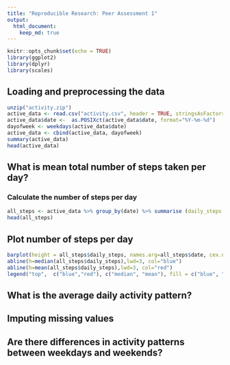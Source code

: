 ```yaml
---
title: "Reproducible Research: Peer Assessment 1"
output: 
  html_document:
    keep_md: true
---
```


```r
knitr::opts_chunk$set(echo = TRUE)
library(ggplot2)
library(dplyr)
library(scales)
```

## Loading and preprocessing the data
```r
unzip("activity.zip")
active_data <- read.csv("activity.csv", header = TRUE, stringsAsFactors=FALSE)
active_data$date <-  as.POSIXct(active_data$date, format="%Y-%m-%d")
dayofweek <- weekdays(active_data$date)
active_data <- cbind(active_data, dayofweek)
summary(active_data)
head(active_data)
```


## What is mean total number of steps taken per day?

### Calculate the number of steps per day
```r
all_steps <- active_data %>% group_by(date) %>% summarise (daily_steps = sum(steps,na.rm=TRUE))
head(all_steps)
```

## Plot number of steps per day
```r
barplot(height = all_steps$daily_steps, names.arg=all_steps$date, cex.names=0.60, las=3, col = "green")
abline(h=median(all_steps$daily_steps),lwd=3, col="blue")
abline(h=mean(all_steps$daily_steps),lwd=3, col="red")
legend("top",  c("blue","red"), c("median", "mean"), fill = c("blue", "red"))
```


## What is the average daily activity pattern?



## Imputing missing values



## Are there differences in activity patterns between weekdays and weekends?
